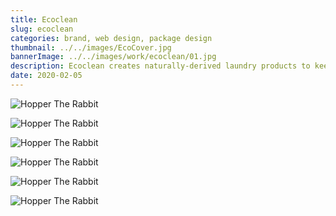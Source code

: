 ```yaml
---
title: Ecoclean
slug: ecoclean
categories: brand, web design, package design
thumbnail: ../../images/EcoCover.jpg
bannerImage: ../../images/work/ecoclean/01.jpg
description: Ecoclean creates naturally-derived laundry products to keep toxins out of the Great Lakes. Inspired by their gentle and sustainable approach, Ecoclean’s new identity demonstrates their beautiful mission.
date: 2020-02-05
---
```



![Hopper The Rabbit](../../images/work/ecoclean/02.jpg)

![Hopper The Rabbit](../../images/work/ecoclean/03.jpg)

![Hopper The Rabbit](../../images/work/ecoclean/04.jpg)

![Hopper The Rabbit](../../images/work/ecoclean/05.jpg)

![Hopper The Rabbit](../../images/work/ecoclean/06.jpg)

![Hopper The Rabbit](../../images/work/ecoclean/08.jpg)
